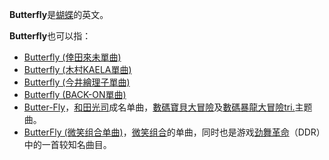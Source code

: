 {{noteTA|G1=Digimon}}
'''Butterfly'''是[[蝴蝶|蝴蝶]]的英文。

'''Butterfly'''也可以指：
* [[Butterfly_(倖田來未單曲)|Butterfly (倖田來未單曲)]]
* [[Butterfly_(木村KAELA單曲)|Butterfly (木村KAELA單曲)]]
* [[Butterfly_(今井繪理子單曲)|Butterfly (今井繪理子單曲)]]
* [[Butterfly_(BACK-ON單曲)|Butterfly (BACK-ON單曲)]] 
* [[Butter-Fly|Butter-Fly]]，[[和田光司|和田光司]]成名单曲，[[數碼寶貝大冒險|數碼寶貝大冒險]]及[[數碼暴龍大冒險tri.|數碼暴龍大冒險tri.]]主题曲。
* [[ButterFly_(微笑组合单曲)|ButterFly (微笑组合单曲)]]，[[微笑组合|微笑组合]]的单曲，同时也是游戏[[劲舞革命|劲舞革命]]（DDR）中的一首较知名曲目。

{{disambig|CAT=非中文名称消歧义}}